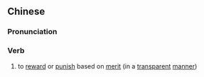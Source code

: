 {{also|赏罚分明}}
==Chinese==
{{zh-forms|s=赏罚分明|type=22}}

===Pronunciation===
{{zh-pron
|m=shǎngfá fēnmíng
|c=soeng2 fat6 fan1 ming4
|cat=v
}}

===Verb===
{{zh-verb}}

# {{lb|zh|literary}} to [[reward]] or [[punish]] based on [[merit]] (in a [[transparent]] [[manner]])